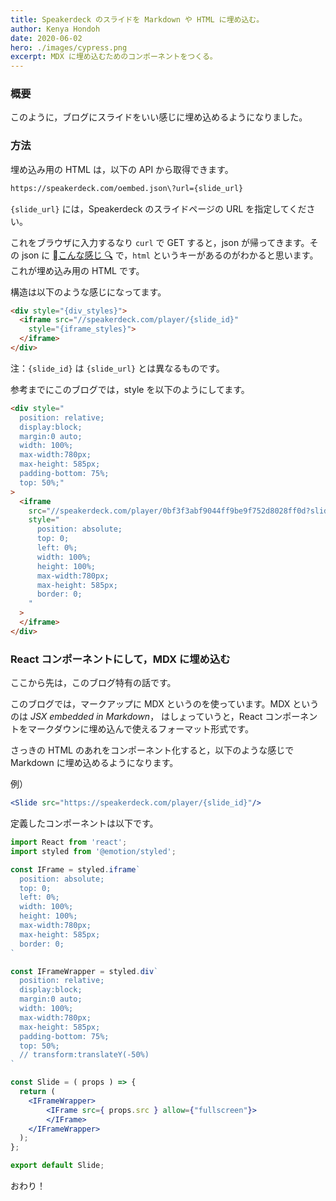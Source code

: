 ```yaml
---
title: Speakerdeck のスライドを Markdown や HTML に埋め込む。
author: Kenya Hondoh
date: 2020-06-02
hero: ./images/cypress.png
excerpt: MDX に埋め込むためのコンポーネントをつくる。
---
```


### 概要
このように，ブログにスライドをいい感じに埋め込めるようになりました。

<Slide src="https://speakerdeck.com/player/0bf3f3abf9044ff9be9f752d8028ff0d?slide=18"/>

### 方法

埋め込み用の HTML は，以下の API から取得できます。

```bash
https://speakerdeck.com/oembed.json\?url={slide_url}
```

`{slide_url}` には，Speakerdeck のスライドページの URL を指定してください。

これをブラウザに入力するなり `curl` で GET すると，json が帰ってきます。その json に [こんな感じ 🔍](https://speakerdeck.com/oembed.json/?url=https://speakerdeck.com/kenmikanmi/emarugorizumu-from-machine-learning-a-probabilistic-perspective)
で，`html` というキーがあるのがわかると思います。これが埋め込み用の HTML です。

構造は以下のような感じになってます。

```html
<div style="{div_styles}">
  <iframe src="//speakerdeck.com/player/{slide_id}"
    style="{iframe_styles}">
  </iframe>
</div>
```

注：`{slide_id}` は `{slide_url}` とは異なるものです。


参考までにこのブログでは，style を以下のようにしてます。

```html
<div style="
  position: relative;
  display:block;
  margin:0 auto;
  width: 100%;
  max-width:780px;
  max-height: 585px;
  padding-bottom: 75%;
  top: 50%;"
>
  <iframe 
    src="//speakerdeck.com/player/0bf3f3abf9044ff9be9f752d8028ff0d?slide=18"
    style="
      position: absolute;
      top: 0;
      left: 0%;
      width: 100%;
      height: 100%;
      max-width:780px;
      max-height: 585px;
      border: 0;
    "
  >
  </iframe>
</div>
```

### React コンポーネントにして，MDX に埋め込む

ここから先は，このブログ特有の話です。

このブログでは，マークアップに MDX というのを使っています。MDX というのは *JSX embedded in Markdown*，
はしょっていうと，React コンポーネントをマークダウンに埋め込んで使えるフォーマット形式です。

さっきの HTML のあれをコンポーネント化すると，以下のような感じで Markdown に埋め込めるようになります。

例）
```jsx
<Slide src="https://speakerdeck.com/player/{slide_id}"/>
```

定義したコンポーネントは以下です。

```jsx
import React from 'react';
import styled from '@emotion/styled';

const IFrame = styled.iframe`
  position: absolute;
  top: 0;
  left: 0%;
  width: 100%;
  height: 100%;
  max-width:780px;
  max-height: 585px;
  border: 0;
`

const IFrameWrapper = styled.div`
  position: relative;
  display:block;
  margin:0 auto;
  width: 100%;
  max-width:780px;
  max-height: 585px;
  padding-bottom: 75%;
  top: 50%;
  // transform:translateY(-50%)
`

const Slide = ( props ) => {
  return (
    <IFrameWrapper>
        <IFrame src={ props.src } allow={"fullscreen"}>
        </IFrame>
    </IFrameWrapper>
  );
};

export default Slide;

```

おわり！